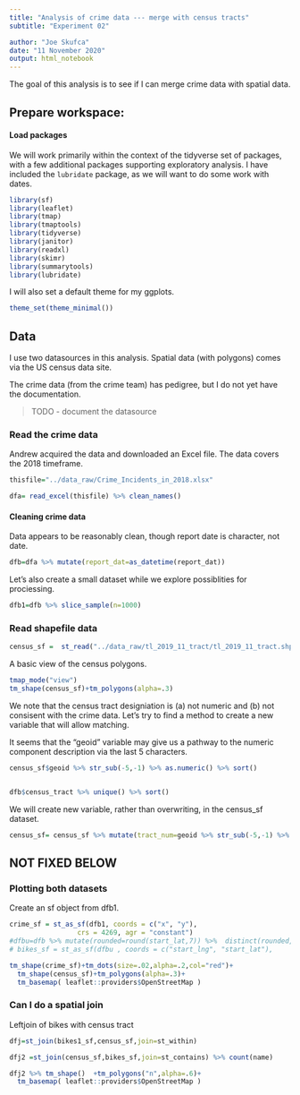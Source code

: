 ```yaml
---
title: "Analysis of crime data --- merge with census tracts"
subtitle: "Experiment 02"

author: "Joe Skufca"
date: "11 November 2020"
output: html_notebook
---
```


The goal of this analysis is to see if I can merge crime data with spatial data.

## Prepare workspace:

#### Load packages

We will work primarily within the context of the tidyverse set of packages, with a few additional packages supporting exploratory analysis.  I have included the `lubridate` package, as we will want to do some work with dates.

```r
library(sf)
library(leaflet)
library(tmap)
library(tmaptools)
library(tidyverse)
library(janitor)
library(readxl)
library(skimr)
library(summarytools)
library(lubridate)
```

I will also set a default theme for my ggplots.

```r
theme_set(theme_minimal())
```


## Data

I use two datasources in this analysis.  Spatial data (with polygons) comes via the US census data site.  

The crime data (from the crime team) has pedigree, but I do not yet have the documentation.

> TODO - document the datasource


### Read the  crime data

Andrew acquired the data and downloaded an Excel file.  The data covers the 2018 timeframe.

```r
thisfile="../data_raw/Crime_Incidents_in_2018.xlsx"

dfa= read_excel(thisfile) %>% clean_names()


```


#### Cleaning crime data

Data appears to be reasonably clean, though report date is character, not date.  

```r
dfb=dfa %>% mutate(report_dat=as_datetime(report_dat))
```


Let's also create a small dataset while we explore possiblities for prociessing.

```r
dfb1=dfb %>% slice_sample(n=1000)
```

### Read shapefile data


```r
census_sf =  st_read("../data_raw/tl_2019_11_tract/tl_2019_11_tract.shp") %>% clean_names()
```

A basic view of the census polygons.

```r
tmap_mode("view")
tm_shape(census_sf)+tm_polygons(alpha=.3)
```


We note that the census tract designiation is (a) not numeric and (b) not consisent with the crime data.  Let's try to find a method to create a new variable that will allow matching.

It seems that the "geoid" variable may give us a pathway to the numeric component description via the last 5 characters.

```r
census_sf$geoid %>% str_sub(-5,-1) %>% as.numeric() %>% sort()


dfb$census_tract %>% unique() %>% sort()

```
We will create new variable, rather than overwriting, in the census_sf dataset.

```r
census_sf= census_sf %>% mutate(tract_num=geoid %>% str_sub(-5,-1) %>% as.numeric())
```



## NOT FIXED BELOW


### Plotting both datasets

Create an sf object from dfb1.


```r
crime_sf = st_as_sf(dfb1, coords = c("x", "y"), 
                 crs = 4269, agr = "constant")
#dfbu=dfb %>% mutate(rounded=round(start_lat,7)) %>%  distinct(rounded,.keep_all=T) %>% drop_na()
# bikes_sf = st_as_sf(dfbu , coords = c("start_lng", "start_lat"),                  crs = 4269, agr = "constant")

```

```r

tm_shape(crime_sf)+tm_dots(size=.02,alpha=.2,col="red")+
  tm_shape(census_sf)+tm_polygons(alpha=.3)+
  tm_basemap( leaflet::providers$OpenStreetMap )
```



### Can I do a spatial join


Leftjoin of bikes with census tract

```r
dfj=st_join(bikes1_sf,census_sf,join=st_within)

dfj2 =st_join(census_sf,bikes_sf,join=st_contains) %>% count(name) 

dfj2 %>% tm_shape()  +tm_polygons("n",alpha=.6)+
  tm_basemap( leaflet::providers$OpenStreetMap )

```
